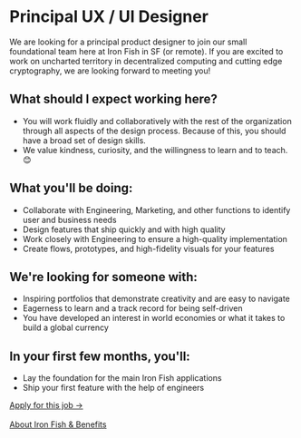 # Principal UX / UI Designer

We are looking for a principal product designer to join our small foundational team here at Iron Fish in SF (or remote). If you are excited to work on uncharted territory in decentralized computing and cutting edge cryptography, we are looking forward to meeting you!

## What should I expect working here?

- You will work fluidly and collaboratively with the rest of the organization through all aspects of the design process. Because of this, you should have a broad set of design skills.
- We value kindness, curiosity, and the willingness to learn and to teach. 😊

## What you'll be doing:

- Collaborate with Engineering, Marketing, and other functions to identify user and business needs
- Design features that ship quickly and with high quality
- Work closely with Engineering to ensure a high-quality implementation
- Create flows, prototypes, and high-fidelity visuals for your features

## We're looking for someone with:

- Inspiring portfolios that demonstrate creativity and are easy to navigate
- Eagerness to learn and a track record for being self-driven
- You have developed an interest in world economies or what it takes to build a global currency

## In your first few months, you'll:
- Lay the foundation for the main Iron Fish applications
- Ship your first feature with the help of engineers

<a href="mailto:joinus@ironfish.network" className="button button--outline">Apply for this job →</a>
<br />
<br />
<a href="/careers">About Iron Fish & Benefits</a>
